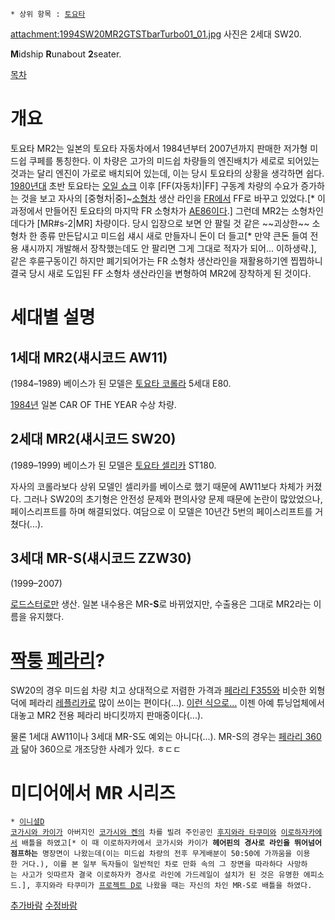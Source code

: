  * 상위 항목 : [[토요타]]
attachment:1994SW20MR2GTSTbarTurbo01_01.jpg
사진은 2세대 SW20.

'''M'''idship '''R'''unabout '''2'''seater.

[[목차]]
= 개요 =
토요타 MR2는 일본의 토요타 자동차에서 1984년부터 2007년까지 판매한 저가형 미드쉽 쿠페를 통칭한다.
이 차량은 고가의 미드쉽 차량들의 엔진배치가 세로로 되어있는 것과는 달리 엔진이 가로로 배치되어 있는데, 이는 당시 토요타의 상황을 생각하면 쉽다. [[1980년대]] 초반 토요타는 [[오일 쇼크]] 이후 [FF(자동차)|FF] 구동계 차량의 수요가 증가하는 것을 보고 자사의 [중형차|중]~[[소형차]] 생산 라인을 [[FR]]에서 FF로 바꾸고 있었다.[* 이 과정에서 만들어진 토요타의 마지막 FR 소형차가 [[AE86]]이다.] 그런데 MR2는 소형차인데다가 [MR#s-2|MR] 차량이다. 당시 입장으로 보면 안 팔릴 것 같은 ~~괴상한~~ 소형차 한 종류 만든답시고 미드쉽 섀시 새로 만들자니 돈이 더 들고[* 만약 큰돈 들여 전용 섀시까지 개발해서 장착했는데도 안 팔리면 그게 그대로 적자가 되어... 이하생략.], 같은 후륜구동이긴 하지만 폐기되어가는 FR 소형차 생산라인을 재활용하기엔 찝찝하니 결국 당시 새로 도입된 FF 소형차 생산라인을 변형하여 MR2에 장착하게 된 것이다.

= 세대별 설명 =
== 1세대 MR2(섀시코드 AW11) ==
(1984–1989)
베이스가 된 모델은 [[토요타 코롤라]] 5세대 E80.

[[1984년]] 일본 CAR OF THE YEAR 수상 차량.

== 2세대 MR2(섀시코드 SW20) == 
(1989–1999)
베이스가 된 모델은 [[토요타 셀리카]] ST180.

자사의 코롤라보다 상위 모델인 셀리카를 베이스로 했기 때문에 AW11보다 차체가 커졌다. 그러나 SW20의 초기형은 안전성 문제와 편의사양 문제 때문에 논란이 많았었으나, 페이스리프트를 하며 해결되었다. 여담으로 이 모델은 10년간 5번의 페이스리프트를 거쳤다(...).

== 3세대 MR-S(섀시코드 ZZW30) ==
(1999–2007)

[[로드스터]]로만 생산. 일본 내수용은 MR'''-S'''로 바뀌었지만, 수출용은 그대로 MR2라는 이름을 유지했다.

= [[짝퉁]] [[페라리]]? =
SW20의 경우 미드쉽 차량 치고 상대적으로 저렴한 가격과 [[페라리 F355]]와 비슷한 외형 덕에 페라리 [[레플리카]]로 많이 쓰이는 편이다(...). [http://forwinding.tistory.com/1093 이런 식으로...]
이젠 아예 튜닝업체에서 대놓고 MR2 전용 페라리 바디킷까지 판매중이다(...).

물론 1세대 AW11이나 3세대 MR-S도 예외는 아니다(...). MR-S의 경우는 [[페라리 360]]과 닮아 360으로 개조당한 사례가 있다. ㅎㄷㄷ

= 미디어에서 MR 시리즈 =
 * [[이니셜D]]
 [[코가시와 카이]]가 아버지인 [[코가시와 켄]]의 차를 빌려 주인공인 [[후지와라 타쿠미]]와 [[이로하자카]]에서 배틀을 하였고[* 이 때 이로하자카에서 코가시와 카이가 '''헤어핀의 경사로 라인을 뛰어넘어 점프하는''' 명장면이 나왔는데(이는 미드쉽 차량의 전후 무게배분이 50:50에 가까움을 이용한 거다.), 이를 본 일부 독자들이 일반적인 차로 만화 속의 그 장면을 따라하다 사망하는 사고가 잇따르자 결국 이로하자카 경사로 라인에 가드레일이 설치가 된 것은 유명한 에피소드.], 후지와라 타쿠미가 [[프로젝트 D]]로 나왔을 때는 자신의 차인 MR-S로 배틀을 하였다.

[[추가바람]] [[수정바람]]



